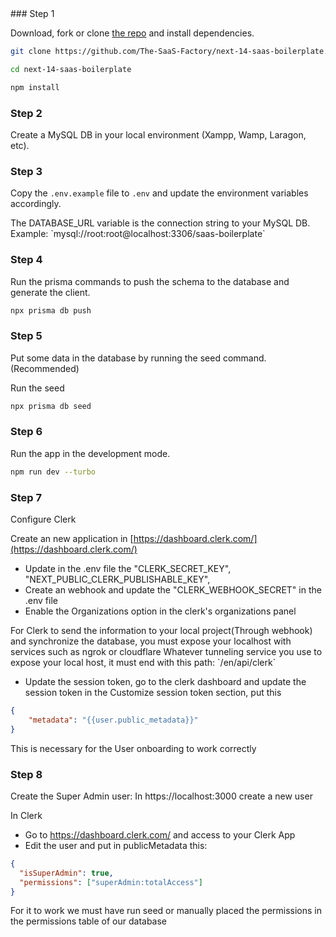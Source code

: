 
<Steps>
### Step 1
 
Download, fork or clone
[the repo](https://github.com/The-SaaS-Factory/next-14-saas-boilerplate)
  and install dependencies.
 
```bash
git clone https://github.com/The-SaaS-Factory/next-14-saas-boilerplate.git
```
 
```bash
cd next-14-saas-boilerplate
```
```bash
npm install
```
### Step 2
Create a MySQL DB in your local environment (Xampp, Wamp, Laragon, etc).

### Step 3
Copy the `.env.example` file to `.env` and update the environment variables accordingly.
 
 <Callout type="warning" emoji="⚠️">
  The DATABASE_URL variable  is the connection string to your MySQL DB.
  Example: `mysql://root:root@localhost:3306/saas-boilerplate`
</Callout>

 
### Step 4
Run the prisma commands to push the schema to the database and generate the client.
 
```bash
npx prisma db push
```
### Step 5
Put some data in the database by running the seed command. (Recommended)
  
Run the seed 
```bash
npx prisma db seed  
```


### Step 6
Run the app in the development mode.
 
```bash
npm run dev --turbo
```
 

### Step 7
Configure Clerk
  
Create an new application in [https://dashboard.clerk.com/](https://dashboard.clerk.com/) 
 
 - Update in the .env file the "CLERK_SECRET_KEY", "NEXT_PUBLIC_CLERK_PUBLISHABLE_KEY",  
 - Create an webhook and update the "CLERK_WEBHOOK_SECRET" in the .env file
 - Enable the Organizations option in the clerk's organizations panel
 
 <Callout type="warning" emoji="⚠️">
   For Clerk to send the information to your local project(Through webhook) and synchronize the database, you must expose your localhost with services such as ngrok or cloudflare
</Callout>

 <Callout type="warning" emoji="⚠️">
   Whatever tunneling service you use to expose your local host, it must end with this path: `/en/api/clerk`
</Callout>

 - Update the session token, go to the clerk dashboard and update the session token in the Customize session token section, put this
```json
{
	"metadata": "{{user.public_metadata}}"
}
```
<Callout type="info" emoji="⚠️">
   This is necessary for the User onboarding to work correctly
</Callout>

 
### Step 8

Create the Super Admin user: 
 In https://localhost:3000  create a new user

 In Clerk
- Go to https://dashboard.clerk.com/ and access to your Clerk App
- Edit the user and put in publicMetadata this: 
```json
{
  "isSuperAdmin": true,
  "permissions": ["superAdmin:totalAccess"]
}
```
  <Callout type="info" emoji="⚠️">
  For it to work we must have run seed or manually placed the permissions in the permissions table of our database
</Callout>
 </Steps>
 
